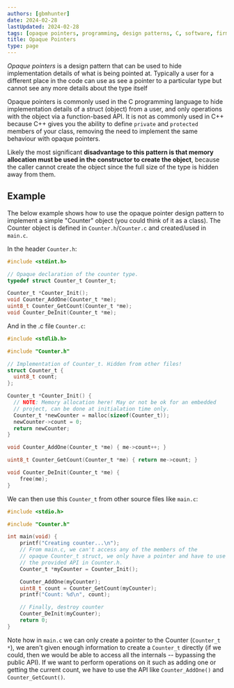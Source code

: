 ```yaml
---
authors: [gbmhunter]
date: 2024-02-28
lastUpdated: 2024-02-28
tags: [opaque pointers, programming, design patterns, C, software, firmware]
title: Opaque Pointers
type: page
---
```


_Opaque pointers_ is a design pattern that can be used to hide implementation details of what is being pointed at. Typically a user for a different place in the code can use as see a pointer to a particular type but cannot see any more details about the type itself

Opaque pointers is commonly used in the C programming language to hide implementation details of a struct (object) from a user, and only operations with the object via a function-based API. It is not as commonly used in C++ because C++ gives you the ability to define `private` and `protected` members of your class, removing the need to implement the same behaviour with opaque pointers.

Likely the most significant **disadvantage to this pattern is that memory allocation must be used in the constructor to create the object**, because the caller cannot create the object since the full size of the type is hidden away from them.

## Example

The below example shows how to use the opaque pointer design pattern to implement a simple "Counter" object (you could think of it as a class). The Counter object is defined in `Counter.h`/`Counter.c` and created/used in `main.c`.

In the header `Counter.h`:

```c
#include <stdint.h>

// Opaque declaration of the counter type.
typedef struct Counter_t Counter_t;

Counter_t *Counter_Init();
void Counter_AddOne(Counter_t *me);
uint8_t Counter_GetCount(Counter_t *me);
void Counter_DeInit(Counter_t *me);
```

And in the .c file `Counter.c`:

```c
#include <stdlib.h>

#include "Counter.h"

// Implementation of Counter_t. Hidden from other files!
struct Counter_t {
  uint8_t count;
};

Counter_t *Counter_Init() {
  // NOTE: Memory allocation here! May or not be ok for an embedded
  // project, can be done at initialation time only.
  Counter_t *newCounter = malloc(sizeof(Counter_t));
  newCounter->count = 0;
  return newCounter;
}

void Counter_AddOne(Counter_t *me) { me->count++; }

uint8_t Counter_GetCount(Counter_t *me) { return me->count; }

void Counter_DeInit(Counter_t *me) {
    free(me);
}
```

We can then use this `Counter_t` from other source files like `main.c`:

```c
#include <stdio.h>

#include "Counter.h"

int main(void) {
    printf("Creating counter...\n");
    // From main.c, we can't access any of the members of the
    // opaque Counter_t struct, we only have a pointer and have to use
    // the provided API in Counter.h.
    Counter_t *myCounter = Counter_Init();

    Counter_AddOne(myCounter);
    uint8_t count = Counter_GetCount(myCounter);
    printf("Count: %d\n", count);

    // Finally, destroy counter
    Counter_DeInit(myCounter);
    return 0;
}
```

Note how in `main.c` we can only create a pointer to the Counter (`Counter_t *`), we aren't given enough information to create a `Counter_t` directly (if we could, then we would be able to access all the internals -- bypassing the public API). If we want to perform operations on it such as adding one or getting the current count, we have to use the API like `Counter_AddOne()` and `Counter_GetCount()`.

